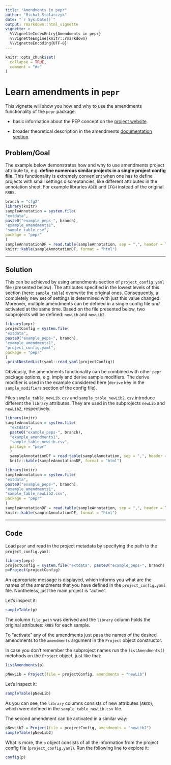 ```yaml
---
title: "Amendments in pepr"
author: "Michal Stolarczyk"
date: "`r Sys.Date()`"
output: rmarkdown::html_vignette
vignette: >
  %\VignetteIndexEntry{Amendments in pepr}
  %\VignetteEngine{knitr::rmarkdown}
  %\VignetteEncoding{UTF-8}
---
```


```r
knitr::opts_chunk$set(
  collapse = TRUE,
  comment = "#>"
)
```

# Learn amendments in `pepr`

This vignette will show you how and why to use the amendments functionality of the `pepr` package. 

 - basic information about the PEP concept on the [project website](http://pep.databio.org/en/2.0.0/).

 - broader theoretical description in the amendments [documentation section](http://pep.databio.org/en/2.0.0/specification/#project-attribute-amendments).


## Problem/Goal

The example below demonstrates how and why to use amendments project attribute to, e.g. **define numerous similar projects in a single project config file**. This functionality is extremely convenient when one has to define projects with small settings discreptancies, like different attributes in the annotation sheet. For example libraries `ABCD` and `EFGH` instead of the original `RRBS`.

```r
branch = "cfg2"
library(knitr)
sampleAnnotation = system.file(
"extdata",
paste0("example_peps-", branch),
"example_amendments1",
"sample_table.csv",
package = "pepr"
)
sampleAnnotationDF = read.table(sampleAnnotation, sep = ",", header = T)
knitr::kable(sampleAnnotationDF, format = "html") 
```

----

## Solution

This can be achieved by using amendments section of `project_config.yaml` file (presented below). The attributes specified in the lowest levels of this section (here: `sample_table`) overwrite the original ones. Consequently, a completely new set of settings is determined with just this value changed. Moreover, multiple amendments can be defined in a single config file *and* activated at the same time. Based on the file presented below, two subprojects will be defined: `newLib` and `newLib2`.

```r
library(pepr)
projectConfig = system.file(
"extdata",
paste0("example_peps-", branch),
"example_amendments1",
"project_config.yaml",
package = "pepr"
)
.printNestedList(yaml::read_yaml(projectConfig))
```

Obviously, the amendments functionality can be combined with other `pepr` package options, e.g. imply and derive sample modifiers. The derive modifier is used in the example considered here (`derive` key in the `sample_modifiers` section of the config file).


Files `sample_table_newLib.csv` and `sample_table_newLib2.csv` introduce different the `library` attributes. They are used in the subprojects `newLib` and `newLib2`, respectively.

```r
library(knitr)
sampleAnnotation = system.file(
  "extdata",
  paste0("example_peps-", branch),
  "example_amendments1",
  "sample_table_newLib.csv",
  package = "pepr"
  )
  sampleAnnotationDF = read.table(sampleAnnotation, sep = ",", header = T)
  knitr::kable(sampleAnnotationDF, format = "html") 
```

```r
library(knitr)
sampleAnnotation = system.file(
"extdata",
paste0("example_peps-", branch),
"example_amendments1",
"sample_table_newLib2.csv",
package = "pepr"
)
sampleAnnotationDF = read.table(sampleAnnotation, sep = ",", header = T)
knitr::kable(sampleAnnotationDF, format = "html") 
```

----

## Code

Load `pepr` and read in the project metadata by specifying the path to the `project_config.yaml`:

```r
library(pepr)
projectConfig = system.file("extdata", paste0("example_peps-", branch),"example_amendments1", "project_config.yaml", package="pepr")
p=Project(projectConfig)
```
An appropriate message is displayed, which informs you what are the names of the amendments that you have defined in the `project_config.yaml` file. Nontheless, just the main project is "active".

Let's inspect it:

```r
sampleTable(p)
```

The column `file_path` was derived and the `library` column holds the original attributes: `RRBS` for each sample.

To "activate" any of the amendments just pass the names of the desired amendments to the `amendments` argument in the `Project` object constructor. 

In case you don't remember the subproject names run the `listAmendments()` metohods on the `Project` object, just like that:

```r
listAmendments(p)
```


```r
pNewLib = Project(file = projectConfig, amendments = "newLib")
```

Let's inspect it:

```r
sampleTable(pNewLib)
```

As you can see, the `library` columns consists of new attributes (`ABCD`), which were defined in the `sample_table_newLib.csv` file.

The second amendment can be activated in a similar way:

```r
pNewLib2 = Project(file = projectConfig, amendments = "newLib2")
sampleTable(pNewLib2)
```

What is more, the `p` object consists of all the information from the project config file (`project_config.yaml`). Run the following line to explore it:

```r
config(p)
```



